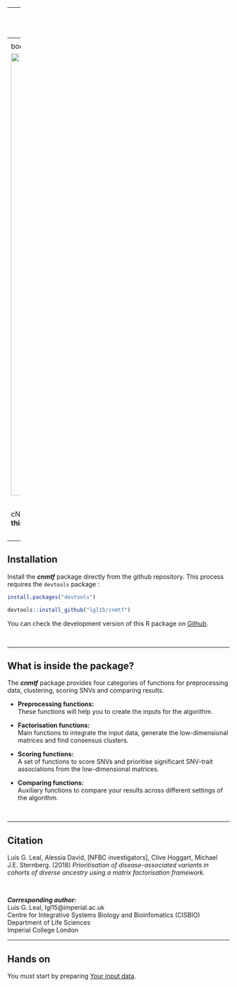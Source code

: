 


---
title: "Prioritisation of disease-associated variants with cNMTF"
author: "[Centre for Integrative Systems Biology and Bioinfomatics](http://www.imperial.ac.uk/integrative-systems-biology)
- [Imperial College London](http://www.imperial.ac.uk)"
output:
  html_document:
    theme: "flatly"
    highlight: "haddock"
    fig_width: 1
  pdf_document: default
---
<style type="text/css">
.main-container {
  max-width: 1000px !important;
}


body{
  font-size: 15pt !important;;
}
</style>


<img src="images/banner_up.png" width="1000px">


<br>

cNMTF is a data fusion framework for prioritising reliable associations between single nucleotide variants (SNVs) and diseases. **In this webpage you will find the step-by-step process to run the algorithm on your own data using R scripts.**

<br>

----

## Installation

Install the ***cnmtf*** package directly from the github repository. This process requires the ``devtools`` package :

```r

install.packages("devtools")

devtools::install_github("lgl15/cnmtf")

```

You can check the development version of this R package on [Github](https://github.com/lgl15/cnmtf).

<br>

----

## What is inside the package?

The ***cnmtf*** package provides four categories of functions for preprocessing data, clustering, scoring SNVs and comparing results.

* **Preprocessing functions:**  
These functions will help you to create the inputs for the algorithm.

* **Factorisation functions:**  
Main functions to integrate the input data, generate the low-dimensional matrices and find consensus clusters.

* **Scoring functions:**  
A set of functions to score SNVs and prioritise significant SNV-trait associations from the low-dimensional matrices.

* **Comparing functions:**  
Auxiliary functions to compare your results across different settings of the algorithm.

<br>

----

## Citation

Luis G. Leal,	Alessia David, [NFBC investigators], Clive Hoggart, Michael J.E. Sternberg. (2018) *Prioritisation of disease-associated variants in cohorts of diverse ancestry using a matrix factorisation framework.* 

<br>

***Corresponding author:***  
Luis G. Leal, lgl15@imperial.ac.uk   
Centre for Integrative Systems Biology and Bioinfomatics (CISBIO)  
Department of Life Sciences  
Imperial College London



----

## Hands on

You must start by preparing [Your input data](preprocessing.html). 